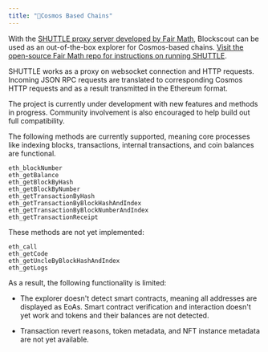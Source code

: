 ```yaml
---
title: "🌟Cosmos Based Chains"
---
```


With the [SHUTTLE proxy server developed by Fair Math](https://github.com/fairmath/shuttle/), Blockscout can be used as an out-of-the-box explorer for Cosmos-based chains. [Visit the open-source Fair Math repo for instructions on running SHUTTLE](https://github.com/fairmath/shuttle/).

SHUTTLE works as a proxy on websocket connection and HTTP requests. Incoming JSON RPC requests are translated to corresponding Cosmos HTTP requests and as a result transmitted in the Ethereum format.

<Info>
The project is currently under development with new features and methods in progress. Community involvement is also encouraged to help build out full compatibility.

</Info>

The following methods are currently supported, meaning core processes like indexing blocks, transactions, internal transactions, and coin balances are functional.

```
eth_blockNumber
eth_getBalance
eth_getBlockByHash
eth_getBlockByNumber
eth_getTransactionByHash
eth_getTransactionByBlockHashAndIndex
eth_getTransactionByBlockNumberAndIndex
eth_getTransactionReceipt
```

These methods are not yet implemented:

```
eth_call
eth_getCode
eth_getUncleByBlockHashAndIndex
eth_getLogs
```

As a result, the following functionality is limited:

* The explorer doesn't detect smart contracts, meaning all addresses are displayed as EoAs. Smart contract verification and interaction doesn't yet work and tokens and their balances are not detected.

* Transaction revert reasons, token metadata, and NFT instance metadata are not yet available.


